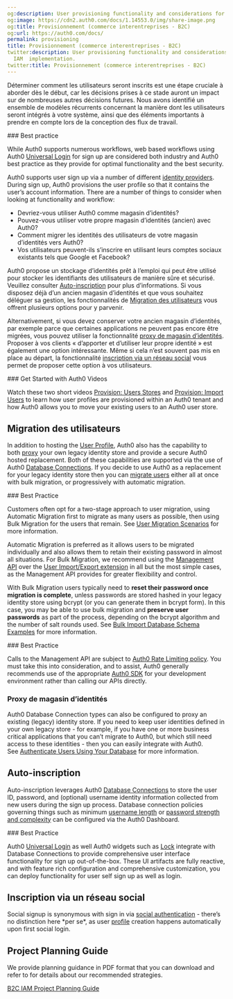 ```yaml
---
og:description: User provisioning functionality and considerations for your B2C IAM  implementation.
og:image: https://cdn2.auth0.com/docs/1.14553.0/img/share-image.png
og:title: Provisionnement (commerce interentreprises - B2C)
og:url: https://auth0.com/docs/
permalink: provisioning
title: Provisionnement (commerce interentreprises - B2C)
twitter:description: User provisioning functionality and considerations for your B2C
  IAM  implementation.
twitter:title: Provisionnement (commerce interentreprises - B2C)
---
```


Déterminer comment les utilisateurs seront inscrits est une étape cruciale à aborder dès le début, car les décisions prises à ce stade auront un impact sur de nombreuses autres décisions futures. Nous avons identifié un ensemble de modèles récurrents concernant la manière dont les utilisateurs seront intégrés à votre système, ainsi que des éléments importants à prendre en compte lors de la conception des flux de travail.

<Info>
### Best practice

While Auth0 supports numerous workflows, web based workflows using Auth0 [Universal Login](/docs/authenticate/login/auth0-universal-login) for sign up are considered both industry and Auth0 best practice as they provide for optimal functionality and the best security.
</Info>

Auth0 supports user sign up via a number of different [identity providers](/docs/authenticate/identity-providers). During sign up, Auth0 provisions the user profile so that it contains the user’s account information. There are a number of things to consider when looking at functionality and workflow:

* Devriez-vous utiliser Auth0 comme magasin d’identités?
* Pouvez-vous utiliser votre propre magasin d’identités (ancien) avec Auth0?
* Comment migrer les identités des utilisateurs de votre magasin d’identités vers Auth0?
* Vos utilisateurs peuvent-ils s’inscrire en utilisant leurs comptes sociaux existants tels que Google et Facebook?

Auth0 propose un stockage d’identités prêt à l’emploi qui peut être utilisé pour stocker les identifiants des utilisateurs de manière sûre et sécurisé. Veuillez consulter [Auto-inscription](#self-sign-up) pour plus d’informations. Si vous disposez déjà d’un ancien magasin d’identités et que vous souhaitez déléguer sa gestion, les fonctionnalités de [Migration des utilisateurs](#user-migration) vous offrent plusieurs options pour y parvenir.

Alternativement, si vous devez conserver votre ancien magasin d’identités, par exemple parce que certaines applications ne peuvent pas encore être migrées, vous pouvez utiliser la fonctionnalité [proxy de magasin d’identités](#identity-store-proxy). Proposer à vos clients « d’apporter et d’utiliser leur propre identité » est également une option intéressante. Même si cela n’est souvent pas mis en place au départ, la fonctionnalité [inscription via un réseau social](#social-sign-up) vous permet de proposer cette option à vos utilisateurs.

<Info>
### Get Started with Auth0 Videos

Watch these two short videos [Provision: Users Stores](/docs/articles) and [Provision: Import Users](/docs/articles) to learn how user profiles are provisioned within an Auth0 tenant and how Auth0 allows you to move your existing users to an Auth0 user store.
</Info>

## Migration des utilisateurs

In addition to hosting the [User Profile](/docs/get-started/architecture-scenarios/business-to-consumer/profile-management), Auth0 also has the capability to both [proxy](#identity-store-proxy) your own legacy identity store and provide a secure Auth0 hosted replacement. Both of these capabilities are supported via the use of Auth0 [Database Connections](/docs/authenticate/database-connections). If you decide to use Auth0 as a replacement for your legacy identity store then you can [migrate users](/docs/manage-users/user-migration) either all at once with bulk migration, or progressively with automatic migration.

<Info>
### Best Practice

Customers often opt for a two-stage approach to user migration, using Automatic Migration first to migrate as many users as possible, then using Bulk Migration for the users that remain. See [User Migration Scenarios](/docs/manage-users/user-migration/user-migration-scenarios) for more information.
</Info>

Automatic Migration is preferred as it allows users to be migrated individually and also allows them to retain their existing password in almost all situations. For Bulk Migration, we recommend using the [Management API](https://auth0.com/docs/api/management/v2#!/Jobs/post_users_imports) over the [User Import/Export extension](/docs/manage-users/user-migration/user-import-export-extension) in all but the most simple cases, as the <Tooltip tip="Management API: A product to allow customers to perform administrative tasks." cta="View Glossary" href="/docs/glossary?term=Management+API">Management API</Tooltip> provides for greater flexibility and control.

With Bulk Migration users typically need to **reset their password once migration is complete**, unless passwords are stored hashed in your legacy identity store using bcrypt (or you can generate them in bcrypt form). In this case, you may be able to use bulk migration and **preserve user passwords** as part of the process, depending on the bcrypt algorithm and the number of salt rounds used. See [Bulk Import Database Schema Examples](/docs/manage-users/user-migration/bulk-user-import-database-schema-and-examples) for more information.

<Info>
### Best Practice

Calls to the Management API are subject to [Auth0 Rate Limiting policy](/docs/troubleshoot/customer-support/operational-policies/rate-limit-policy). You must take this into consideration, and to assist, Auth0 generally recommends use of the appropriate [Auth0 SDK](/docs/libraries) for your development environment rather than calling our APIs directly.
</Info>

### Proxy de magasin d’identités

Auth0 Database Connection types can also be configured to proxy an existing (legacy) identity store. If you need to keep user identities defined in your own legacy store - for example, if you have one or more business critical applications that you can’t migrate to Auth0, but which still need access to these identities - then you can easily integrate with Auth0. See [Authenticate Users Using Your Database](/docs/authenticate/database-connections/custom-db) for more information.

## Auto-inscription

Auto-inscription leverages Auth0 [Database Connections](/docs/authenticate/database-connections) to store the user ID, password, and (optional) username identity information collected from new users during the sign up process. Database connection policies governing things such as minimum [username length](/docs/authenticate/database-connections/require-username) or [password strength and complexity](/docs/authenticate/database-connections/password-options) can be configured via the <Tooltip tip="Auth0 Dashboard: Auth0's main product to configure your services." cta="View Glossary" href="/docs/glossary?term=Auth0+Dashboard">Auth0 Dashboard</Tooltip>.

<Info>
### Best Practice

Auth0 [Universal Login](/docs/authenticate/login/auth0-universal-login) as well Auth0 widgets such as [Lock](https://auth0.com/lock) integrate with Database Connections to provide comprehensive user interface functionality for sign up out-of-the-box. These UI artifacts are fully reactive, and with feature rich configuration and comprehensive customization, you can deploy functionality for user self sign up as well as login.
</Info>

## Inscription via un réseau social

Social signup is synonymous with sign in via [social authentication](/docs/get-started/architecture-scenarios/business-to-consumer/authentication) - there’s no distinction here \*per se\*, as user [profile](/docs/get-started/architecture-scenarios/business-to-consumer/profile-management) creation happens automatically upon first social login.

## Project Planning Guide

We provide planning guidance in PDF format that you can download and refer to for details about our recommended strategies.

[B2C IAM Project Planning Guide](https://assets.ctfassets.net/cdy7uua7fh8z/3er1aEQ7Ul0q3c9leJWczR/b1f18b4c16abb7e78b01e4eb2b52bb8e/B2C_Project_Planning.pdf)